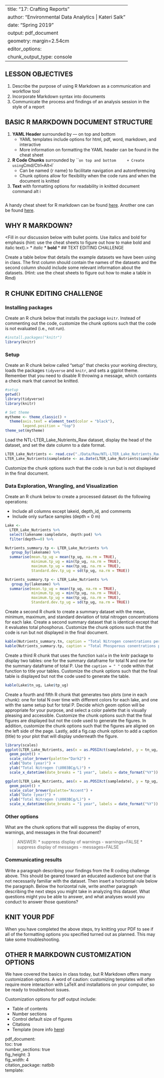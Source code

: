 
---
title: "17: Crafting Reports"
author: "Environmental Data Analytics | Kateri Salk"
date: "Spring 2019"
output: pdf_document
geometry: margin=2.54cm
editor_options: 
  chunk_output_type: console
---

## LESSON OBJECTIVES
1. Describe the purpose of using R Markdown as a communication and workflow tool
2. Incorporate Markdown syntax into documents
3. Communicate the process and findings of an analysis session in the style of a report

## BASIC R MARKDOWN DOCUMENT STRUCTURE

1. **YAML Header** surrounded by --- on top and bottom
    + YAML templates include options for html, pdf, word, markdown, and interactive
    + More information on formatting the YAML header can be found in the cheat sheet
2. **R Code Chunks** surrounded by ``` on top and bottom
    + Create using `Cmd/Ctrl` + `Alt` + `I`
    + Can be named {r name} to facilitate navigation and autoreferencing
    + Chunk options allow for flexibility when the code runs and when the document is knitted
3. **Text** with formatting options for readability in knitted document
command alt i
```r

```

A handy cheat sheet for R markdown can be found [here](https://www.rstudio.com/wp-content/uploads/2015/03/rmarkdown-reference.pdf). Another one can be found [here](https://www.rstudio.com/wp-content/uploads/2015/02/rmarkdown-cheatsheet.pdf).

## WHY R MARKDOWN?

<Fill in our discussion below with bullet points. Use italics and bold for emphasis (hint: use the cheat sheets to figure out how to make bold and italic text).>
* *italic*
* **bold**
* 
## TEXT EDITING CHALLENGE

Create a table below that details the example datasets we have been using in class. The first column should contain the names of the datasets and the second column should include some relevant information about the datasets. (Hint: use the cheat sheets to figure out how to make a table in Rmd)


## R CHUNK EDITING CHALLENGE
### Installing packages
Create an R chunk below that installs the package `knitr`. Instead of commenting out the code, customize the chunk options such that the code is not evaluated (i.e., not run). 
```r
#install.packages("knitr")
library(knitr)

```


### Setup
Create an R chunk below called "setup" that checks your working directory, loads the packages `tidyverse` and `knitr`, and sets a ggplot theme. Remember that you need to disable R throwing a message, which containts a check mark that cannot be knitted.
```r
#setup
getwd()
library(tidyverse)
library(knitr)

# Set theme
mytheme <- theme_classic() +
  theme(axis.text = element_text(color = "black"), 
        legend.position = "top")
theme_set(mytheme)

```

Load the NTL-LTER_Lake_Nutrients_Raw dataset, display the head of the dataset, and set the date column to a date format.
```r
LTER_Lake_Nutrients <- read.csv("./Data/Raw/NTL-LTER_Lake_Nutrients_Raw.csv")
LTER_Lake_Nutrients$sampledate <- as.Date(LTER_Lake_Nutrients$sampledate, format = "%m-%d-%Y")


```

Customize the chunk options such that the code is run but is not displayed in the final document.


### Data Exploration, Wrangling, and Visualization
Create an R chunk below to create a processed dataset do the following operations: 

* Include all columns except lakeid, depth_id, and comments
* Include only surface samples (depth = 0 m)
```r
Lake <- 
  LTER_Lake_Nutrients %>%
  select(lakename:sampledate, depth:po4) %>%
  filter(depth==0) %>%

Nutrients_summary.tp <- LTER_Lake_Nutrients %>%
   group_by(lakename) %>%
  summarise(mean.tp_ug = mean(tp_ug, na.rm = TRUE),
            minimum.tp_ug = min(tp_ug, na.rm = TRUE),
            maximum.tp_ug = max(tp_ug, na.rm = TRUE),
            Standard.dev.tp_ug = sd(tp_ug, na.rm = TRUE))

Nutrients_summary.tp <- LTER_Lake_Nutrients %>%
   group_by(lakename) %>%
  summarise(mean.tp_ug = mean(tp_ug, na.rm = TRUE),
            minimum.tp_ug = min(tp_ug, na.rm = TRUE),
            maximum.tp_ug = max(tp_ug, na.rm = TRUE),
            Standard.dev.tp_ug = sd(tp_ug, na.rm = TRUE))

```


Create a second R chunk to create a summary dataset with the mean, minimum, maximum, and standard deviation of total nitrogen concentrations for each lake. Create a second summary dataset that is identical except that it evaluates total phosphorus. Customize the chunk options such that the code is run but not displayed in the final document. 
```r
kable(Nutrients_summary.tn, caption = "Total Nitrogen conentrations per Lake")
kable(Nutrients_summary.tp, caption = "Total Phosporous conentrations per Lake")
```


Create a third R chunk that uses the function `kable` in the knitr package to display two tables: one for the summary dataframe for total N and one for the summary dataframe of total P. Use the `caption = " "` code within that function to title your tables. Customize the chunk options such that the final table is displayed but not the code used to generate the table. 
```r
kable(Lake$tn_ug, Lake$tp_ug)
```


Create a fourth and fifth R chunk that generates two plots (one in each chunk): one for total N over time with different colors for each lake, and one with the same setup but for total P. Decide which geom option will be appropriate for your purpose, and select a color palette that is visually pleasing and accessible. Customize the chunk options such that the final figures are displayed but not the code used to generate the figures. In addition, customize the chunk options such that the figures are aligned on the left side of the page. Lastly, add a fig.cap chunk option to add a caption (title) to your plot that will display underneath the figure.
```r
library(scales)
ggplot(LTER_Lake_Nutrients, aes(x = as.POSIXct(sampledate), y = tn_ug, color = lakename)) +
  geom_point() +
  scale_color_brewer(palette="Dark2") +
  xlab("Date (year)") +
  ylab("Total Nitrogen (\U003BCg/L)") +
  scale_x_datetime(date_breaks = "1 year", labels = date_format("%Y"))

```

```r
ggplot(LTER_Lake_Nutrients, aes(x = as.POSIXct(sampledate), y = tp_ug, color = lakename)) +
  geom_point() +
  scale_color_brewer(palette="Accent") +
  xlab("Date (year)") +
  ylab("Total Nitrogen (\U003BCg/L)") +
  scale_x_datetime(date_breaks = "1 year", labels = date_format("%Y"))

```

### Other options
What are the chunk options that will suppress the display of errors, warnings, and messages in the final document? 

> ANSWER: * suppress display of warnings - warnings=FALSE
* suppress display of messages - messages=FALSE

### Communicating results
Write a paragraph describing your findings from the R coding challenge above. This should be geared toward an educated audience but one that is not necessarily familiar with the dataset. Then insert a horizontal rule below the paragraph. Below the horizontal rule, write another paragraph describing the next steps you might take in analyzing this dataset. What questions might you be able to answer, and what analyses would you conduct to answer those questions?

## KNIT YOUR PDF
When you have completed the above steps, try knitting your PDF to see if all of the formatting options you specified turned out as planned. This may take some troubleshooting. 

## OTHER R MARKDOWN CUSTOMIZATION OPTIONS
We have covered the basics in class today, but R Markdown offers many customization options. A word of caution: customizing templates will often require more interaction with LaTeX and installations on your computer, so be ready to troubleshoot issues.

Customization options for pdf output include: 

* Table of contents
* Number sections
* Control default size of figures
* Citations
* Template (more info [here](http://jianghao.wang/post/2017-12-08-rmarkdown-templates/))

pdf_document:  
    toc: true  
    number_sections: true  
    fig_height: 3  
    fig_width: 4  
    citation_package: natbib  
    template:  

